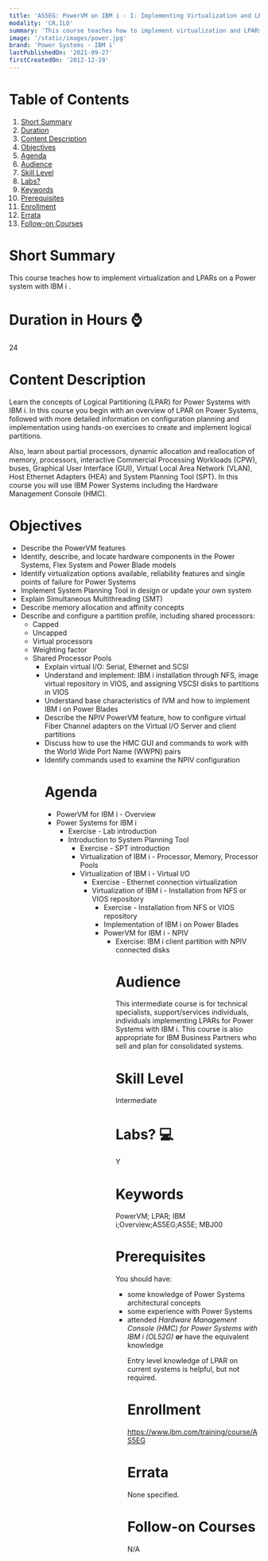 ```yaml
---
title: 'AS5EG: PowerVM on IBM i - I: Implementing Virtualization and LPAR'
modality: 'CR,ILO'
summary: 'This course teaches how to implement virtualization and LPARs on a Power system with IBM i . '
image: '/static/images/power.jpg'
brand: 'Power Systems - IBM i'
lastPublishedOn: '2021-09-27'
firstCreatedOn: '2012-12-19'
---
```

# Table of Contents
1.  [Short Summary](#short-summary)
2.  [Duration](#duration-in-hours-)
3.  [Content Description](#content-description)
4.  [Objectives](#objectives)
5.  [Agenda](#agenda)
6.  [Audience](#audience)
7.  [Skill Level](#skill-level)
8.  [Labs?](#labs-)
9.  [Keywords](#keywords)
10. [Prerequisites](#prerequisites)
11. [Enrollment](#enrollment)
12. [Errata](#errata)
13. [Follow-on Courses](#follow-on-courses)

# Short Summary
This course teaches how to implement virtualization and LPARs on a Power system with IBM i . 

# Duration in Hours ⌚
24

# Content Description
<p>Learn the concepts of Logical Partitioning (LPAR) for Power Systems with IBM i. In this course you begin with an overview of LPAR on Power Systems, followed with more detailed information on configuration planning and implementation using hands-on exercises to create and implement logical partitions.</p>

<p>Also, learn about partial processors, dynamic allocation and reallocation of memory, processors, interactive Commercial Processing Workloads (CPW), buses, Graphical User Interface (GUI), Virtual Local Area Network (VLAN), Host Ethernet Adapters (HEA) and System Planning Tool (SPT). In this course you will use IBM Power Systems including the Hardware Management Console (HMC).</p>

# Objectives
<ul />
	<li />Describe the PowerVM features
	<li />Identify, describe, and locate hardware components in the Power Systems, Flex System and Power Blade models
	<li />Identify virtualization options available, reliability features and single points of failure for Power Systems &nbsp;
	<li />Implement System Planning Tool in design or update your own system
	<li />Explain Simultaneous Multithreading (SMT)
	<li />Describe memory allocation and affinity concepts
	<li />Describe and configure a partition profile, including shared processors:
	<ul />
		<li />Capped
		<li />Uncapped
		<li />Virtual processors
		<li />Weighting factor
		<li />Shared Processor Pools
	
	


<ul />
	<li />Explain virtual I/O: Serial, Ethernet and SCSI
	<li />Understand and implement: IBM i installation through NFS, image virtual repository in VIOS, and assigning VSCSI disks to partitions in VIOS
	<li />Understand base characteristics of IVM and how to implement IBM i on Power Blades
	<li />Describe the NPIV PowerVM feature, how to configure virtual Fiber Channel adapters on the Virtual I/O Server and client partitions
	<li />Discuss how to use the HMC GUI and commands to work with the World Wide Port Name (WWPN) pairs
	<li />Identify commands used to examine the NPIV configuration


# Agenda
<ul /><li />PowerVM for IBM i - Overview<li />Power Systems for IBM i<ul /><li />Exercise - Lab introduction<li />Introduction to System Planning Tool<ul /><li />Exercise - SPT introduction<li />Virtualization of IBM i - Processor, Memory, Processor Pools<li />Virtualization of IBM i - Virtual I/O<ul /><li />Exercise - Ethernet connection virtualization<li />Virtualization of IBM i - Installation from NFS or VIOS repository<ul /><li />Exercise - Installation from NFS or VIOS repository<li />Implementation of IBM i on Power Blades<li />PowerVM for IBM i - NPIV<ul /><li />Exercise: IBM i client partition with NPIV connected disks

# Audience
<p>This intermediate course is for technical specialists, support/services individuals, individuals implementing LPARs for Power Systems with IBM i. This course is also appropriate for IBM Business Partners who sell and plan for consolidated systems.</p>

# Skill Level
Intermediate        

# Labs? 💻
Y

# Keywords
PowerVM; LPAR; IBM i;Overview;AS5EG;AS5E; MBJ00

# Prerequisites
<p>You should have:</p>

<ul />
	<li />some knowledge of Power Systems architectural concepts
	<li />some experience with Power Systems
	<li />attended <em>Hardware Management Console (HMC) for Power Systems with IBM i (OL52G)</em> <strong>or</strong> have the equivalent knowledge


<p>Entry level knowledge of LPAR on current systems is helpful, but not required.</p>

# Enrollment
https://www.ibm.com/training/course/AS5EG

# Errata
None specified.

# Follow-on Courses
N/A

